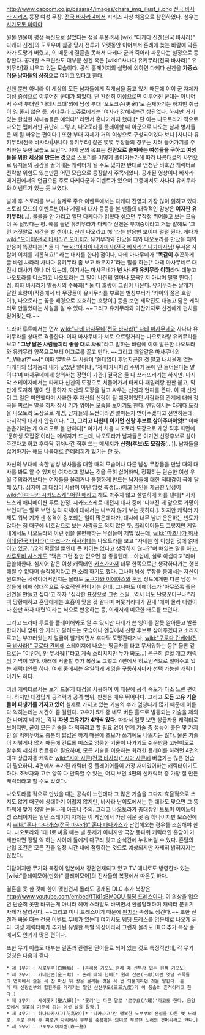 http://www.capcom.co.jp/basara4/images/chara_img_illust_ii.png
[[전국 바사라 시리즈]] 등장 여성 무장. [[전국 바사라 4]]에서 시리즈 사상 처음으로 참전하였다. 성우는 [[사카모토 마아야]]. 

원본 인물이 평생 독신으로 살았다는 점을 부풀려서 [wiki:"다케다 신겐(전국 바사라)" 다케다 신겐]의 도토우미 침공 당시 전투가 오랫동안 이어져서 혼례에 늦는 바람에 약혼자가 도망가 버렸고, 이 때문에 결혼을 못해서 다케다 군과 죽어라 싸운다는 설정으로 등장한다. 공개된 스크린샷도 대부분 신겐 혹은 [wiki:"사나다 유키무라(전국 바사라)" 유키무라]와 싸우고 있는 모습이다. 공식 홈페이지의 설명에 의하면 다케다 신겐을 '''가증스러운 남자들의 상징'''으로 여기고 있다고 한다. 

신겐 뿐만 아니라 이 세상의 모든 남자들에게 적개심을 품고 있기 때문에 이이 군 자체가 여성 중심으로 이루어진 군대가 되었다. 단 완전히 여성으로만 이루어진 군대는 아니어서 주력 부대인 '나데시코대'외에 남성 부대 '오토코슈(男衆)'도 존재하기는 하지만 취급이 영 좋지 않은 듯. [[카타쿠라 코쥬로]]에게는 '여자가 강해지는건 상관없다. 하지만 거기 있는 한심한 사내놈들은 예외다!' 라면서 혼나기까지 했다.[* 단 이는 나오토라가 적으로 나오는 맵에서만 유난히 그렇고, 나오토라를 플레이할 때 아군으로 나오는 남자 병사들은 꽤 잘 싸우는 편이다.] 또한 부대 자체가 거의 여성으로 구성되어있다 보니 [사나다 유키무라(전국 바사라)|사나다 유키무라] 같은 몇몇 무장들의 경우는 치러 들어가기를 주저하는 듯한 모습도 보인다. 이이 군의 목표는 '''전란으로 슬퍼하는 여성들을 구하고 여성들을 위한 세상을 만드는 것'''으로 스토리를 어떻게 풀어가는가에 따라 나름대로의 사연으로 유저들의 공감을 끌어내는 캐릭터가 될 수도 있지만 반대로 엄청난 비호감 캐릭터로 전락할 위험도 있는만큼 어떤 모습으로 등장할지 주목되었다. 공개된 영상이나 바사라 매거진에서의 언급으론 주로 다케다군과 이벤트가 있으며 그중에서도 사나다 유키무라와 이벤트가 있는 듯 보였다. 

발매 후 스토리를 보니 실제로 주요 이벤트에서는 다케다 진영과 가장 많이 얽히고 있다. 스토리 모드의 이벤트씬이나 게임 내 대사 등등을 본 팬들의 대략적인 감상은 '''여자판 유키무라'''(...). 물불을 안 가리고 일단 다케다가 얽혔다 싶으면 무작정 뛰어들고 보는 모습이 꼭 닮았다는 평. 예를 들면 유키무라가 다케다 신겐은 부재중이라고 거듭 말해도 '그런 거짓말로 시간을 벌 셈이냐, 신겐 나오라고 해!'라는 반응만 보이며 펄펄 뛴다. 게다가 [[wiki:"오이치(전국 바사라)" 오이치]]가 유키무라와 만났을 때와 나오토라를 만났을 때의 반응이 똑같다는[* 둘 다 "[[wiki:"아자이 나가마사(전국 바사라)" 나가마사]]님! 무서운 사람이 이치를 괴롭혀요!" 라는 대사를 한다] 점이나, 다테 마사무네가 "'''똑같이''' 후끈하게 굴 바엔 차라리 사나다 유키무라 좀 보고 배우지?"라는 말을 하는[* 다테 마사무네로 대전시 대사가 하나 더 있는데, 여기서는 마사무네가 '''넌 사나다 유키무라 이하'''라며 대놓고 나오토라를 디스하고 나오토라는 그 말이 나한테 얼마나 모욕인지 아냐며 펄펄 뛴다.] 점, 희화 바사라기 발동시의 수묵화[* 둘 다 호랑이 그림이 나온다. 유키무라는 날개가 달린 호랑이(작중에서 타 무장들이 유키무라를 부르는 별칭부터가 '카이의 젊은 호랑이'), 나오토라는 꽃을 배경으로 포효하는 호랑이.] 등을 보면 제작진도 대놓고 닮은 캐릭터로 만들었다는 사실을 알 수 있다. ~~그리고 유키무라와 마찬가지로 신겐에게 펀치를 얻어맞는다.~~ 

드라마 루트에서는 먼저 [[wiki:"다테 마사무네(전국 바사라)" 다테 마사무네]]와 사나다 유키무라를 상대로 격돌한다. 이때 마사무네가 서로 으르렁거리는 나오토라랑 유키무라를 보고 '''"그냥 닮은 사람들끼리 좋을 대로 싸워"'''라고 말하는 바람에 이에 발끈한 나오토라와 유키무라 양쪽으로부터 어그로를 끌고 만다. ~~그리고 깨알같은 마사무네의 "...What?"~~[* 이때 열받은 두 사람이 '쓸데없이 후덥지근한 것 말고 내세울게 없는 다케다의 남자놈과 내가 닮았단 말이냐', '저 아가씨처럼 주위가 눈에 안 들어온다는 말이냐'며 마사무네에게 항의하는 장면이 가관.] 결국은 둘 다 쓰러뜨리기는 하지만. 마지막 스테이지에서는 타케다 신겐의 도장으로 쳐들어가서 타케다 패밀리랑 한판 붙고, 막판에 도저히 말이 안 통하자 자신의 도장을 걸고 싸우는 신겐과 현피를 뜬다. 이 때 신겐이 그 일은 미안했다며 사과한 후 자신의 신랑이 될 예정이었던 사람과의 관계에 대해 정곡을 찌르는 말을 하자 잠시 기가 꺾이는 모습을 보이기도 한다. 엔딩에서는 타케다 도장을 나오토라 도장으로 개명, 남자들의 도전이라면 얼마든지 받아주겠다고 선언하는데, 마지막의 대사가 압권이다. '''"그, 그리고 나한테 이기면 신랑 후보로 삼아주마아앗!"''' 이때 츤츤거리는 게 여러모로 볼 만하다[* 여기서 처음 나오토라 도장으로 개명 직후 화면에 '문하생 모집중'이라는 메세지가 뜨는데, 나오토라가 남자들은 이기면 신랑후보로 삼아 주겠다고 하고 후다닥 뛰쳐나간 직후 뜨는 메세지가 '''신랑(후보)도 모집중'''(...)]. 남자들을 싫어하기는 해도 나름대로 [[츤데레]]끼가 있기는 한 듯. 

자신의 부대에 속한 남성 병사들을 대할 때의 모습이나 다른 남성 무장들을 만날 때의 대사를 봐도 알 수 있지만 여자라고 얕보는 것을 극히 싫어하며, 정확히는 단순한 여성 우월 주의라기보다는 여자들을 울리거나 불행하게 만드는 남자들에 대한 적대감이 극에 달해 있다. 심지어 그 대상이 사람이 아닌 암컷 축생(...)이고 원인을 제공한 남성이 [[wiki:"야마나카 시카노스케" 어린 애]]라고 해도 봐주지 않고 살벌하게 화를 낸다[* 시카노스케 애니메이션 루트 한정. 시카노스케로 대전시 대사 중에 '다부진 게 앞으로 가망이 보인다'는 말로 보면 성격 자체에 대해서는 나쁘지 않게 보는 듯하다.]. 
하지만 캐릭터 자체도 워낙 기가 센 성격이 강조되는 일이 많은데다가, 대사에 너무 남녀 운운하는 빈도가 많다는 점 때문에 비호감으로 보는 사람들도 적지 않은 듯. 플레이어들도 그렇지만 게임 내에서도 나오토라의 이런 점을 불편해하는 무장들이 제법 있는데, [[wiki:"마츠나가 히사히데(전국 바사라)" 마츠나가 히사히데]]는 나오토라를 보고 "자네는 참 이상한 것에 얽매이고 있군. 1/2의 확률일 뿐인데 큰 차이는 없다고 생각하지 않나?"며 뼈있는 말을 하고, [[사루토비 사스케]]도 "댁은 그런 점만 없으면 참 좋을텐데....아쉽네, 실로 아쉽다고"라며 씁쓸해한다. 심지어 같은 여성 캐릭터인 [[카스가(전국 바사라)|카스가]]마저 너무 한쪽으로만 생각하다가는 행복해질 수 없다며 솔직해지라고 한 소리 하기도 했다. 그나마 남성 무장들 중에서는 자신이 원호하는 세력이어서인지는 몰라도 [[도쿠가와 이에야스(전국 바사라)|도쿠가와 이에야스]]와 [[혼다 타다카츠(전국 바사라)|혼담]] 정도에게만 다른 남성 무장들에 비해 상대적으로 우호적인 편이기는 한데, 그나마도 이에야스가 '아무쪼록 좋은 인연을 만들고 싶다'고 하자 "심각한 표정으로 그런 소릴...역시 너도 난봉꾼이구나!"라며 당황해하고 혼담에게는 호흡이 맞을 것 같다며 머뭇거리다가 끝내 '에이 몰라 대련이나 한판 하자 대련'이라는 식으로 반응하는 등, 이래저래 미묘한 태도를 보인다.

그리고 드라마 루트를 플레이해봐도 알 수 있지만 다테가 쓴 영어를 잘못 알아듣고 발끈한다거나 앞뒤 안 가리고 달려드는 모습이나 엔딩에서 신랑 후보로 삼아주겠다고 소리지르고는 부끄러웠는지 얼굴이 빨개지면서 후다닥 도망간다거나, [[wiki:"구로다 간베에(전국 바사라)" 쿠로다 칸베에]] 스테이지에 나오는 땅굴차를 타고 무서워하는 등[* 물론 겉으로는 "이런거, 안 무서워!!"라고 계속 소리치지만 누가 봐도...] 은근히 열혈 [[개그 캐릭터]] 기믹이 있다. 아래에 서술할 추가 복장도 그렇고 4편에서 히로인격으로 밀어주고 있는 캐릭터인듯 하다. 여캐 중에서는 유일하게 게임을 구동하자마자 선택 가능한 캐릭터이기도 하다. 

여성 캐릭터로서는 보기 드물게 대검을 사용하며 이 때문에 공격 속도가 다소 느린 편이다. 하지만 대검답게 공격력과 공격 범위, 판정은 매우 뛰어나다. 그리고 '''모든 고유 기술들이 파생기를 가지고 있어''' 실제로 가지고 있는 기술의 수가 엄청나게 많기 때문에 이를 다 익히는데는 시간이 좀 걸린다. 고유기 5개 중 네모 버튼 홀드로 발동되는 기술을 제외한 나머지 네 개는 각각 '''파생 고유기가 4개씩 있다.''' 따라서 얼핏 보면 상급자용 캐릭터로 보이지만, 굳이 모든 기술을 다 익히려고 할 필요 없이 연계 기술 중 성능이 좋은 몇 가지만 잘 익혀두어도 충분히 밥값은 하기 때문에 초보가 쓰기에도 나쁘지는 않다. 물론 기술이 저렇게나 많기 때문에 컨트롤 미스로 엉뚱한 기술이 나가기도 쉬운만큼 고난이도로 갈수록 세심한 컨트롤이 필요하며, 모든 기술을 이용하는 화려한 플레이를 하려면 4편의 대표 상급자용 캐릭터 [[wiki:"시마 사콘(전국 바사라)" 시마 사콘]]에 버금가는 많은 연습이 필요하다. 4편에서 추가된 캐릭터 중 플레이어들이 가장 재미있어하는 캐릭터이기도 하다. 초보자와 고수 양쪽 다 만족할 수 있는, 어찌 보면 4편의 신캐릭터 중 가장 잘 만든 캐릭터라고 할 수도 있겠다. 

나오토라를 적으로 만났을 때는 공속이 느린데다 그 많은 기술을 그다지 효율적으로 쓰지도 않기 때문에 상대하기 어렵지 않지만, 바사라 난이도에서는 한 대라도 맞으면 그 똥파워에 맞게 정말 눈물나게 아프니 주의. 그리고 나오토라가 총대장인 토토미 이이노야성 스테이지는 일단 스테이지 자체는 이 게임에서 가장 쉬운 곳 중 하나이지만 보스전에서 [[wiki:"혼다 타다카츠(전국 바사라)" 혼다 타다카츠]]가 난입해오는 경우를 조심해야 한다. 나오토라와 1대 1로 싸울 때는 별 문제가 아니지만 극강 똥파워 캐릭터인 혼담이 가세한다면 정말 억 하는 사이에 둘에게 다구리 맞고 순식간에 누워버릴 수 있다. 혼담의 난입 조건은 모든 진을 일정 시간 내에 점령하는 것으로 예상되지만 자세히 밝혀지지는 않았다. 

여담이지만 무기와 복장이 일본에서 장편연재되고 있고 TV 애니로도 방영한바 있는 [wiki:"클레이모어(만화)" 클레이모어]의 전사들의 복장에서 따온듯 하다.

결혼을 못 한 것에 한이 맺힌건지 몰라도 공개된 DLC 추가 복장은 [[http://www.youtube.com/embed/fTki1sBM0OU 웨딩 드레스]]이다. 이 의상을 입으면 단순히 옷만 바뀌는게 아니라 헤어 스타일도 바뀌면서 환골탈태하여 캐릭터 분위기 자체가 달라진다. ~~그리고 미니 드레스이기 때문에 [[판치라]] 속성도 생긴다.~~ 또한 신겐과 싸울 때는 전용 이벤트 무비가 있는데 여기서도 웨딩 드레스를 입은채로 나오게 된다. 여성 캐릭터에게 추가된 유일한 특별 의상이라서 그런지 몰라도 DLC 추가 복장 중에서도 인기가 많은 편이다. 

또한 무기 이름도 대부분 결혼과 관련된 단어들로 되어 있는 것도 특징적인데, 각 무기 명칭은 다음과 같다.
 * 제 1무기 : 시로무쿠(白無垢) - [혼례용 기모노|혼례 때 신부가 입는 흰색 기모노]
 * 제 2무기 : 카네산콘(金三献) - 혼례 때의 헌배[* 원래 산콘(三献)이란 옛날 귀족들의 연회에서 술을 세 잔 마신 뒤 상을 물리는 것을 세 번 되풀이하던 것을 말한다. 혼례 때 신랑신부의 합환주를 가리키는 말인 산산쿠도(三三九度)가 이 풍습의 흔적이라고 한다.]
 * 제 3무기 : 세이롯키(聖六輝)[* '롯키'는 다른 말로 '로쿠요(六曜)'라고도 한다. 음양도에서 길흉의 기준이 되는 여섯 날을 말함.]
 * 제 4무기 : 하나타카사고(花高砂)[* '타카사고'란 행복한 노부부의 전설을 다룬 옛 노래로, 주로 혼례 후 피로연 자리에서 부부를 축복하는 의미로 부르던 노래의 첫머리라고 한다.]
 * 제 5무기 : 코토부키이치젠(寿一膳)

